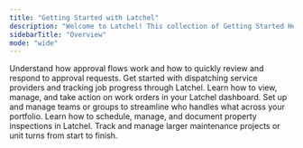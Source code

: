 ```yaml
---
title: "Getting Started with Latchel"
description: "Welcome to Latchel! This collection of Getting Started Help Guides is built specifically for property managers like you. Whether you're new to Latchel or need a refresher on how to navigate our tools and services, this section will walk you through the core features, workflows, and best practices to help you get the most out of the platform. Here, you’ll find guides that cover everything from how service requests flow through Latchel, to managing vendor communication, reviewing escalations, understanding billing, and more. Each guide is designed to be practical and easy to follow—giving you the confidence to manage maintenance operations efficiently and deliver a great experience to your residents. Use these resources as your go-to reference for learning the essentials, training new team members, or quickly finding answers as you work. Let’s get started with Latchel! "
sidebarTitle: "Overview"
mode: "wide"
---
```


<CardGroup cols={2}>
  <Card title="Approvals" icon="badge-check" iconType="duotone" href="/s/topic/0TO5e000000h9wqGAA/Getting-Started-Approvals">
    Understand how approval flows work and how to quickly review and respond to approval requests.
  </Card>
  <Card title="Dispatching" icon="truck-fast" iconType="duotone" href="/s/topic/0TO5e000000h9wqGAA/Getting-Started-Dispatching">
    Get started with dispatching service providers and tracking job progress through Latchel.
  </Card>
</CardGroup>

<CardGroup cols={2}>
  <Card title="Work Order Navigation" icon="network-wired" iconType="duotone" href="/s/topic/0TO5e000000h9wqGAA/Getting-Started-Work-Order-Navigation">
    Learn how to view, manage, and take action on work orders in your Latchel dashboard.
  </Card>
  <Card title="Team & User Management" icon="user-group-simple" iconType="duotone" href="/s/topic/0TO5e000000h9wqGAA/Getting-Started-Team-User-Management">
    Set up and manage teams or groups to streamline who handles what across your portfolio.
  </Card>
</CardGroup>

<CardGroup cols={2}>
  <Card title="Inspections" icon="building-magnifying-glass" iconType="duotone">
    Learn how to schedule, manage, and document property inspections in Latchel.
  </Card>
  <Card title="Projects & Unit Turns" icon="house-chimney-heart" iconType="duotone">
    Track and manage larger maintenance projects or unit turns from start to finish.
  </Card>
</CardGroup>